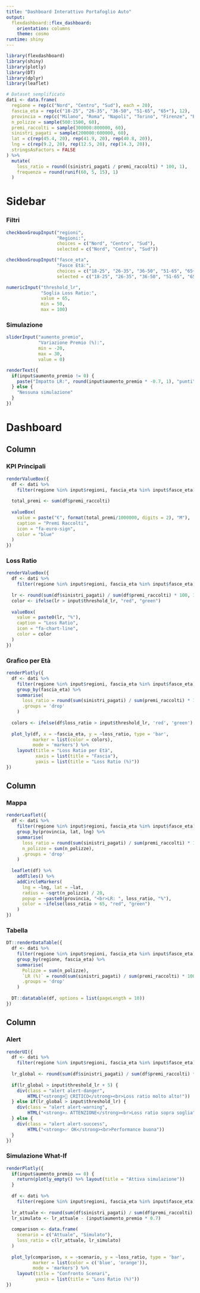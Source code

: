 ```yaml
---
title: "Dashboard Interattivo Portafoglio Auto"
output: 
  flexdashboard::flex_dashboard:
    orientation: columns
    theme: cosmo
runtime: shiny
---
```


```r
library(flexdashboard)
library(shiny)
library(plotly)
library(DT)
library(dplyr)
library(leaflet)

# Dataset semplificato
dati <- data.frame(
  regione = rep(c("Nord", "Centro", "Sud"), each = 20),
  fascia_eta = rep(c("18-25", "26-35", "36-50", "51-65", "65+"), 12),
  provincia = rep(c("Milano", "Roma", "Napoli", "Torino", "Firenze", "Bari"), 10),
  n_polizze = sample(500:1500, 60),
  premi_raccolti = sample(300000:800000, 60),
  sinistri_pagati = sample(200000:600000, 60),
  lat = c(rep(45.4, 20), rep(41.9, 20), rep(40.8, 20)),
  lng = c(rep(9.2, 20), rep(12.5, 20), rep(14.3, 20)),
  stringsAsFactors = FALSE
) %>%
  mutate(
    loss_ratio = round((sinistri_pagati / premi_raccolti) * 100, 1),
    frequenza = round(runif(60, 5, 15), 1)
  )
```

Sidebar {.sidebar}
=======================================================================

### Filtri

```r
checkboxGroupInput("regioni",
                   "Regioni:",
                   choices = c("Nord", "Centro", "Sud"),
                   selected = c("Nord", "Centro", "Sud"))

checkboxGroupInput("fasce_eta", 
                   "Fasce Età:",
                   choices = c("18-25", "26-35", "36-50", "51-65", "65+"),
                   selected = c("18-25", "26-35", "36-50", "51-65", "65+"))

numericInput("threshold_lr",
             "Soglia Loss Ratio:",
             value = 65,
             min = 50,
             max = 100)
```

### Simulazione

```r
sliderInput("aumento_premio",
            "Variazione Premio (%):",
            min = -20,
            max = 30,
            value = 0)

renderText({
  if(input$aumento_premio != 0) {
    paste("Impatto LR:", round(input$aumento_premio * -0.7, 1), "punti")
  } else {
    "Nessuna simulazione"
  }
})
```

Dashboard
=======================================================================

Column {data-width=400}
-----------------------------------------------------------------------

### KPI Principali

```r
renderValueBox({
  df <- dati %>%
    filter(regione %in% input$regioni, fascia_eta %in% input$fasce_eta)
  
  total_premi <- sum(df$premi_raccolti)
  
  valueBox(
    value = paste("€", format(total_premi/1000000, digits = 2), "M"),
    caption = "Premi Raccolti",
    icon = "fa-euro-sign",
    color = "blue"
  )
})
```

### Loss Ratio

```r
renderValueBox({
  df <- dati %>%
    filter(regione %in% input$regioni, fascia_eta %in% input$fasce_eta)
  
  lr <- round(sum(df$sinistri_pagati) / sum(df$premi_raccolti) * 100, 1)
  color <- ifelse(lr > input$threshold_lr, "red", "green")
  
  valueBox(
    value = paste0(lr, "%"),
    caption = "Loss Ratio",
    icon = "fa-chart-line",
    color = color
  )
})
```

### Grafico per Età

```r
renderPlotly({
  df <- dati %>%
    filter(regione %in% input$regioni, fascia_eta %in% input$fasce_eta) %>%
    group_by(fascia_eta) %>%
    summarise(
      loss_ratio = round(sum(sinistri_pagati) / sum(premi_raccolti) * 100, 1),
      .groups = 'drop'
    )
  
  colors <- ifelse(df$loss_ratio > input$threshold_lr, 'red', 'green')
  
  plot_ly(df, x = ~fascia_eta, y = ~loss_ratio, type = 'bar',
          marker = list(color = colors),
          mode = 'markers') %>%
    layout(title = "Loss Ratio per Età",
           xaxis = list(title = "Fascia"),
           yaxis = list(title = "Loss Ratio (%)"))
})
```

Column {data-width=350}
-----------------------------------------------------------------------

### Mappa

```r
renderLeaflet({
  df <- dati %>%
    filter(regione %in% input$regioni, fascia_eta %in% input$fasce_eta) %>%
    group_by(provincia, lat, lng) %>%
    summarise(
      loss_ratio = round(sum(sinistri_pagati) / sum(premi_raccolti) * 100, 1),
      n_polizze = sum(n_polizze),
      .groups = 'drop'
    )
  
  leaflet(df) %>%
    addTiles() %>%
    addCircleMarkers(
      lng = ~lng, lat = ~lat,
      radius = ~sqrt(n_polizze) / 20,
      popup = ~paste0(provincia, "<br>LR: ", loss_ratio, "%"),
      color = ~ifelse(loss_ratio > 65, "red", "green")
    )
})
```

### Tabella

```r
DT::renderDataTable({
  df <- dati %>%
    filter(regione %in% input$regioni, fascia_eta %in% input$fasce_eta) %>%
    group_by(regione, fascia_eta) %>%
    summarise(
      Polizze = sum(n_polizze),
      `LR (%)` = round(sum(sinistri_pagati) / sum(premi_raccolti) * 100, 1),
      .groups = 'drop'
    )
  
  DT::datatable(df, options = list(pageLength = 10))
})
```

Column {data-width=250}
-----------------------------------------------------------------------

### Alert

```r
renderUI({
  df <- dati %>%
    filter(regione %in% input$regioni, fascia_eta %in% input$fasce_eta)
  
  lr_global <- round(sum(df$sinistri_pagati) / sum(df$premi_raccolti) * 100, 1)
  
  if(lr_global > input$threshold_lr + 5) {
    div(class = "alert alert-danger", 
        HTML("<strong>🚨 CRITICO</strong><br>Loss ratio molto alto!"))
  } else if(lr_global > input$threshold_lr) {
    div(class = "alert alert-warning", 
        HTML("<strong>⚠️ ATTENZIONE</strong><br>Loss ratio sopra soglia"))
  } else {
    div(class = "alert alert-success", 
        HTML("<strong>✅ OK</strong><br>Performance buona"))
  }
})
```

### Simulazione What-If

```r
renderPlotly({
  if(input$aumento_premio == 0) {
    return(plotly_empty() %>% layout(title = "Attiva simulazione"))
  }
  
  df <- dati %>%
    filter(regione %in% input$regioni, fascia_eta %in% input$fasce_eta)
  
  lr_attuale <- round(sum(df$sinistri_pagati) / sum(df$premi_raccolti) * 100, 1)
  lr_simulato <- lr_attuale - (input$aumento_premio * 0.7)
  
  comparison <- data.frame(
    scenario = c("Attuale", "Simulato"),
    loss_ratio = c(lr_attuale, lr_simulato)
  )
  
  plot_ly(comparison, x = ~scenario, y = ~loss_ratio, type = 'bar',
          marker = list(color = c('blue', 'orange')),
          mode = 'markers') %>%
    layout(title = "Confronto Scenari",
           yaxis = list(title = "Loss Ratio (%)"))
})
```